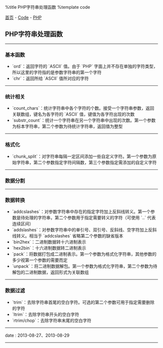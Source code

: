 %title PHP字符串处理函数
%template code

[[../../index|首页]] - [[../index|Code]] - [[index|PHP]]
==PHP字符串处理函数==
----
===基本函数===

* `ord`：返回字符的 `ASCII` 值。由于 `PHP` 字面上并不存在单独的字符类型，所以这里的字符指的是参数字符串的第一个字符
* `chr`：返回所给 `ASCII` 值所对应的字符
----
===统计相关===

* `count_chars`：统计字符串中各个字符的个数。接受一个字符串参数，返回关联数组，键名为各字符的 `ASCII` 值，键值为各字符出现的次数
* `substr_count`：统计一个字符串在另一个字符串中出现的次数。第一个参数为标本字符串，第二个参数为待统计字符串，返回值为整型
----
===格式化===

* `chunk_split`：对字符串每隔一定区间添加一些自定义字符。第一个参数为原始字符串，第二个参数指定字符间隔数，第三个参数指定需添加的自定义字符
----
===数据分割===
----
===数据转换===

* `addcslashes`：对参数字符串中存在的指定字符加上反斜线转义。第一个参数是待处理的字符串，第二个参数用于指定需要转义的字符（可使用 `..` 代表连续区间）
* `addslashes`：对参数字符串中的单引号、双引号、反斜线、空字符加上反斜线转义。相当于 `addcslashes` 省略第二个参数的缺省版本
* `bin2hex`：二进制数据转十六进制表示
* `hex2bin`：十六进制数据转二进制表示
* `pack`：将数据打包成二进制表示。第一个参数为格式化字符串，其他参数的多少视第一个参数的需要而定
* `unpack`：将二进制数据解包。第一个参数为格式化字符串，第二个参数为待解包的二进制数据，返回形式为关联数组
----
===数据过滤===

* `trim`：去除字符串首尾的空白字符。可选的第二个参数可用于指定需要删除的字符
* `ltrim`：去除字符串开头的空白字符
* `rtrim/chop`：去除字符串末尾的空白字符
----
<red>date</red> : 2013-08-27、2013-08-29
----
